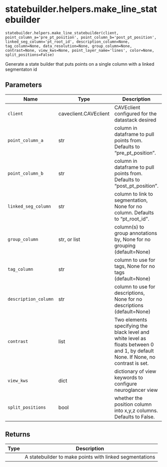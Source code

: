 # statebuilder.helpers.make_line_statebuilder { #nglui.statebuilder.helpers.make_line_statebuilder }

`statebuilder.helpers.make_line_statebuilder(client, point_column_a='pre_pt_position', point_column_b='post_pt_position', linked_seg_column='pt_root_id', description_column=None, tag_column=None, data_resolution=None, group_column=None, contrast=None, view_kws=None, point_layer_name='lines', color=None, split_positions=False)`

Generate a state builder that puts points on a single column with a linked segmentaton id

## Parameters

| Name                 | Type                  | Description                                                                                                                      | Default              |
|----------------------|-----------------------|----------------------------------------------------------------------------------------------------------------------------------|----------------------|
| `client`             | caveclient.CAVEclient | CAVEclient configured for the datastack desired                                                                                  | _required_           |
| `point_column_a`     | str                   | column in dataframe to pull points from. Defaults to "pre_pt_position".                                                          | `'pre_pt_position'`  |
| `point_column_b`     | str                   | column in dataframe to pull points from. Defaults to "post_pt_position".                                                         | `'post_pt_position'` |
| `linked_seg_column`  | str                   | column to link to segmentation, None for no column. Defaults to "pt_root_id".                                                    | `'pt_root_id'`       |
| `group_column`       | str, or list          | column(s) to group annotations by, None for no grouping (default=None)                                                           | `None`               |
| `tag_column`         | str                   | column to use for tags, None for no tags (default=None)                                                                          | `None`               |
| `description_column` | str                   | column to use for descriptions, None for no descriptions (default=None)                                                          | `None`               |
| `contrast`           | list                  | Two elements specifying the black level and white level as floats between 0 and 1, by default None. If None, no contrast is set. | `None`               |
| `view_kws`           | dict                  | dictionary of view keywords to configure neuroglancer view                                                                       | `None`               |
| `split_positions`    | bool                  | whether the position column into x,y,z columns. Defaults to False.                                                               | `False`              |

## Returns

| Type   | Description                                             |
|--------|---------------------------------------------------------|
|        | A statebuilder to make points with linked segmentations |
